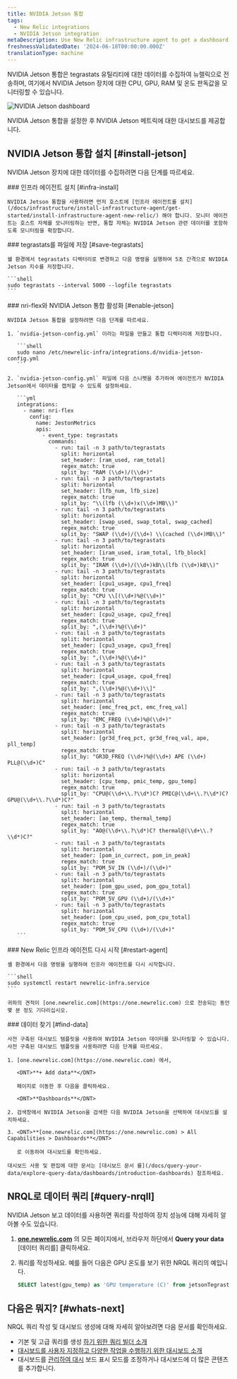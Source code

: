```yaml
---
title: NVIDIA Jetson 통합
tags:
  - New Relic integrations
  - NVIDIA Jetson integration
metaDescription: Use New Relic infrastructure agent to get a dashboard with metrics from your NVIDIA Jetson.
freshnessValidatedDate: '2024-06-18T00:00:00.000Z'
translationType: machine
---
```



NVIDIA Jetson 통합은 tegrastats 유틸리티에 대한 데이터를 수집하여 뉴렐릭으로 전송하며, 여기에서 NVIDIA Jetson 장치에 대한 CPU, GPU, RAM 및 온도 판독값을 모니터링할 수 있습니다.

<img
  title="NVIDIA Jetson dashboard"
  alt="NVIDIA Jetson dashboard"
  src={jetsonDashboard}
/>

<figcaption>
  NVIDIA Jetson 통합을 설정한 후 NVIDIA Jetson 메트릭에 대한 대시보드를 제공합니다.
</figcaption>

## NVIDIA Jetson 통합 설치 [#install-jetson]

NVIDIA Jetson 장치에 대한 데이터를 수집하려면 다음 단계를 따르세요.

<Steps>
  <Step>
    ### 인프라 에이전트 설치 [#infra-install]

    NVIDIA Jetson 통합을 사용하려면 먼저 호스트에 [인프라 에이전트를 설치](/docs/infrastructure/install-infrastructure-agent/get-started/install-infrastructure-agent-new-relic/) 해야 합니다. 모니터 에이전트는 호스트 자체를 모니터링하는 반면, 통합 자체는 NVIDIA Jetson 관련 데이터를 포함하도록 모니터링을 확장합니다.
  </Step>

  <Step>
    ### tegrastats를 파일에 저장 [#save-tegrastats]

    쉘 환경에서 tegrastats 디렉터리로 변경하고 다음 명령을 실행하여 5초 간격으로 NVIDIA Jetson 지수를 저장합니다.

    ```shell
    sudo tegrastats --interval 5000 --logfile tegrastats
    ```
  </Step>

  <Step>
    ### nri-flex와 NVIDIA Jetson 통합 활성화 [#enable-jetson]

    NVIDIA Jetson 통합을 설정하려면 다음 단계를 따르세요.

    1. `nvidia-jetson-config.yml` 이라는 파일을 만들고 통합 디렉터리에 저장합니다.

       ```shell
       sudo nano /etc/newrelic-infra/integrations.d/nvidia-jetson-config.yml
       ```

    2. `nvidia-jetson-config.yml` 파일에 다음 스니펫을 추가하여 에이전트가 NVIDIA Jetson에서 데이터를 캡처할 수 있도록 설정하세요.

       ```yml
       integrations:
         - name: nri-flex
           config:
             name: JestonMetrics
             apis:
               - event_type: tegrastats
                 commands:
                   - run: tail -n 3 path/to/tegrastats
                     split: horizontal
                     set_header: [ram_used, ram_total]
                     regex_match: true
                     split_by: "RAM (\\d+)/(\\d+)"
                   - run: tail -n 3 path/to/tegrastats
                     split: horizontal
                     set_header: [lfb_num, lfb_size]
                     regex_match: true
                     split_by: "\\(lfb (\\d+)x(\\d+)MB\\)"
                   - run: tail -n 3 path/to/tegrastats
                     split: horizontal
                     set_header: [swap_used, swap_total, swap_cached]
                     regex_match: true
                     split_by: "SWAP (\\d+)/(\\d+) \\(cached (\\d+)MB\\)" 
                   - run: tail -n 3 path/to/tegrastats
                     split: horizontal
                     set_header: [iram_used, iram_total, lfb_block]
                     regex_match: true
                     split_by: "IRAM (\\d+)/(\\d+)kB\\(lfb (\\d+)kB\\)"        
                   - run: tail -n 3 path/to/tegrastats
                     split: horizontal
                     set_header: [cpu1_usage, cpu1_freq]
                     regex_match: true
                     split_by: "CPU \\[(\\d+)%@(\\d+)" 
                   - run: tail -n 3 path/to/tegrastats
                     split: horizontal
                     set_header: [cpu2_usage, cpu2_freq]
                     regex_match: true
                     split_by: ",(\\d+)%@(\\d+)" 
                   - run: tail -n 3 path/to/tegrastats
                     split: horizontal
                     set_header: [cpu3_usage, cpu3_freq]
                     regex_match: true
                     split_by: ",(\\d+)%@(\\d+)" 
                   - run: tail -n 3 path/to/tegrastats
                     split: horizontal
                     set_header: [cpu4_usage, cpu4_freq]
                     regex_match: true
                     split_by: ",(\\d+)%@(\\d+)\\]"       
                   - run: tail -n 3 path/to/tegrastats
                     split: horizontal
                     set_header: [emc_freq_pct, emc_freq_val]
                     regex_match: true
                     split_by: "EMC_FREQ (\\d+)%@(\\d+)"
                   - run: tail -n 3 path/to/tegrastats
                     split: horizontal
                     set_header: [gr3d_freq_pct, gr3d_freq_val, ape, pll_temp]
                     regex_match: true
                     split_by: "GR3D_FREQ (\\d+)%@(\\d+) APE (\\d+) PLL@(\\d+)C" 
                   - run: tail -n 3 path/to/tegrastats
                     split: horizontal
                     set_header: [cpu_temp, pmic_temp, gpu_temp]
                     regex_match: true
                     split_by: "CPU@(\\d+\\.?\\d*)C? PMIC@(\\d+\\.?\\d*)C? GPU@(\\d+\\.?\\d*)C?"
                   - run: tail -n 3 path/to/tegrastats
                     split: horizontal
                     set_header: [ao_temp, thermal_temp]
                     regex_match: true
                     split_by: "AO@(\\d+\\.?\\d*)C? thermal@(\\d+\\.?\\d*)C?"
                   - run: tail -n 3 path/to/tegrastats
                     split: horizontal
                     set_header: [pom_in_currect, pom_in_peak]
                     regex_match: true
                     split_by: "POM_5V_IN (\\d+)/(\\d+)"
                   - run: tail -n 3 path/to/tegrastats
                     split: horizontal
                     set_header: [pom_gpu_used, pom_gpu_total]
                     regex_match: true
                     split_by: "POM_5V_GPU (\\d+)/(\\d+)"   
                   - run: tail -n 3 path/to/tegrastats
                     split: horizontal
                     set_header: [pom_cpu_used, pom_cpu_total]
                     regex_match: true
                     split_by: "POM_5V_CPU (\\d+)/(\\d+)"            
       ```
  </Step>

  <Step>
    ### New Relic 인프라 에이전트 다시 시작 [#restart-agent]

    셸 환경에서 다음 명령을 실행하여 인프라 에이전트를 다시 시작합니다.

    ```shell
    sudo systemctl restart newrelic-infra.service
    ```

    귀하의 견적이 [one.newrelic.com](https://one.newrelic.com) 으로 전송되는 동안 몇 분 정도 기다리십시오.
  </Step>

  <Step>
    ### 데이터 찾기 [#find-data]

    사전 구축된 대시보드 템플릿을 사용하여 NVIDIA Jetson 데이터를 모니터링할 수 있습니다. 사전 구축된 대시보드 템플릿을 사용하려면 다음 단계를 따르세요.

    1. [one.newrelic.com](https://one.newrelic.com) 에서,

       <DNT>**+ Add data**</DNT>

       페이지로 이동한 후 다음을 클릭하세요.

       <DNT>**Dashboards**</DNT>

    2. 검색창에서 NVIDIA Jetson을 검색한 다음 NVIDIA Jetson을 선택하여 대시보드를 설치하세요.

    3. <DNT>**[one.newrelic.com](https://one.newrelic.com) > All Capabilities > Dashboards**</DNT>

       로 이동하여 대시보드를 확인하세요.

    대시보드 사용 및 편집에 대한 문서는 [대시보드 문서 를](/docs/query-your-data/explore-query-data/dashboards/introduction-dashboards) 참조하세요.
  </Step>
</Steps>

## NRQL로 데이터 쿼리 [#query-nrqll]

NVIDIA Jetson 보고 데이터를 사용하면 쿼리를 작성하여 장치 성능에 대해 자세히 알아볼 수도 있습니다.

1. **[one.newrelic.com](https://one.newrelic.com)** 의 모든 페이지에서, 브라우저 하단에서 **Query your data** \[데이터 쿼리를] 클릭하세요.

2. 쿼리를 작성하세요. 예를 들어 다음은 GPU 온도를 보기 위한 NRQL 쿼리의 예입니다.

   ```sql
   SELECT latest(gpu_temp) as 'GPU temperature (C)' from jetsonTegrastats 
   ```

## 다음은 뭐지? [#whats-next]

NRQL 쿼리 작성 및 대시보드 생성에 대해 자세히 알아보려면 다음 문서를 확인하세요.

* 기본 및 고급 쿼리를 생성 [하기 위한 쿼리 빌더 소개](/docs/query-your-data/explore-query-data/query-builder/introduction-query-builder)
* [대시보드를 사용자 지정하고 다양한 작업을 수행하기 위한 대시보드 소개](/docs/query-your-data/explore-query-data/dashboards/introduction-dashboards)
* 대시보드를 [관리하여 대시](/docs/query-your-data/explore-query-data/dashboards/manage-your-dashboard) 보드 표시 모드를 조정하거나 대시보드에 더 많은 콘텐츠를 추가합니다.